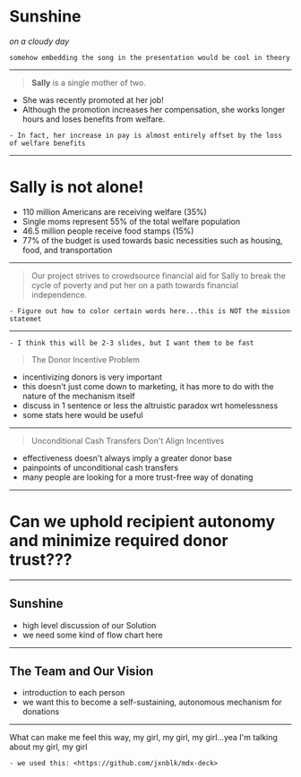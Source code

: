 

<Head>
  <title>Presentation Title</title>
</Head>

# Sunshine

*on a cloudy day*

```notes
somehow embedding the song in the presentation would be cool in theory
```

---

> **Sally** is a single mother of two. 
* She was recently promoted at her job!
* Although the promotion increases her compensation, she works longer hours and loses benefits from welfare. 

```notes
- In fact, her increase in pay is almost entirely offset by the loss of welfare benefits
```

---

# Sally is not alone!

* 110 million Americans are receiving welfare (35%)
* Single moms represent 55% of the total welfare population
* 46.5 million people receive food stamps (15%)
* 77% of the budget is used towards basic necessities such as housing, food, and transportation

---

> Our project strives to crowdsource financial aid for Sally to break the cycle of poverty and put her on a path towards financial independence.

```notes
- Figure out how to color certain words here...this is NOT the mission statemet
```

---

```notes
- I think this will be 2-3 slides, but I want them to be fast
```

> The Donor Incentive Problem

* incentivizing donors is very important
* this doesn't just come down to marketing, it has more to do with the nature of the mechanism itself
* discuss in 1 sentence or less the altruistic paradox wrt homelessness
* some stats here would be useful

---

> Unconditional Cash Transfers Don't Align Incentives

* effectiveness doesn't always imply a greater donor base
* painpoints of unconditional cash transfers
* many people are looking for a more trust-free way of donating

---

# Can we uphold recipient autonomy and minimize required donor trust???

---

## Sunshine

* high level discussion of our Solution
* we need some kind of flow chart here

---

## The Team and Our Vision

* introduction to each person 
* we want this to become a self-sustaining, autonomous mechanism for donations

---

What can make me feel this way, my girl, my girl, my girl...yea I'm talking about my girl, my girl

```notes
- we used this: <https://github.com/jxnblk/mdx-deck>
```